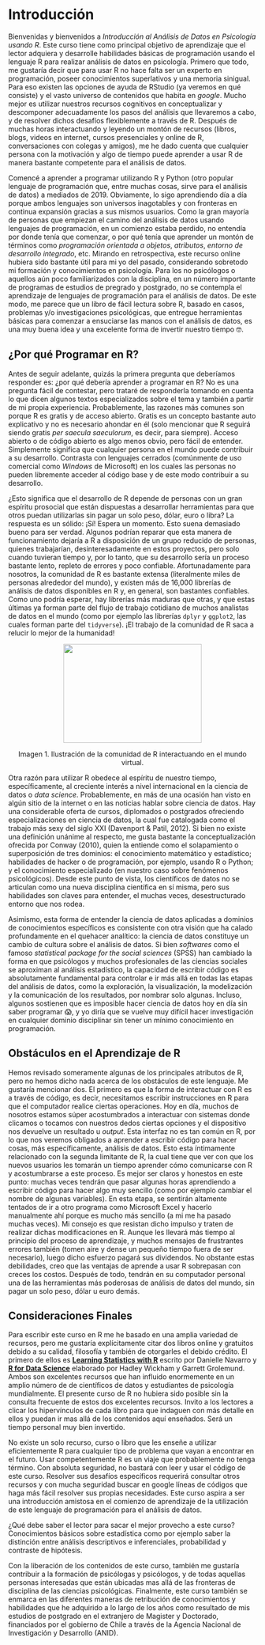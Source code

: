 # Introducción 

Bienvenidas y bienvenidos a *Introducción al Análisis de Datos en Psicología usando R*. Este curso tiene como principal objetivo de aprendizaje que el lector adquiera y desarrolle habilidades básicas de programación usando el lenguaje R para realizar análisis de datos en psicología. Primero que todo, me gustaría decir que para usar R no hace falta ser un experto en programación, poseer conocimientos superlativos y una memoria sinigual. Para eso existen las opciones de ayuda de RStudio (ya veremos en qué consiste) y el vasto universo de contenidos que habita en *google*. Mucho mejor es utilizar nuestros recursos cognitivos en conceptualizar y descomponer adecuadamente los pasos del análisis que llevaremos a cabo, y de resolver dichos desafíos flexiblemente a través de R. Después de muchas horas interactuando y leyendo un montón de recursos (libros, blogs, videos en internet, cursos presenciales y online de R, conversaciones con colegas y amigos), me he dado cuenta que cualquier persona con la motivación y algo de tiempo puede aprender a usar R de manera bastante competente para el análisis de datos. 

Comencé a aprender a programar utilizando R y Python (otro popular lenguaje de programación que, entre muchas cosas, sirve para el análisis de datos) a mediados de 2019. Obviamente, lo sigo aprendiendo día a día porque ambos lenguajes son universos inagotables y con fronteras en continua expansión gracias a sus mismos usuarios. Como la gran mayoría de personas que empiezan el camino del análisis de datos usando lenguajes de programación, en un comienzo estaba perdido, no entendía por donde tenía que comenzar, o por qué tenía que aprender un montón de términos como *programación orientada a objetos*, *atributos*, *entorno de desarrollo integrado*, etc. Mirando en retrospectiva, este recurso online hubiera sido bastante útil para mi yo del pasado, considerando sobretodo mi formación y conocimientos en psicología. Para los no psicólogos o aquellos aún poco familiarizados con la disciplina, en un número importante de programas de estudios de pregrado y postgrado, no se contempla el aprendizaje de lenguajes de programación para el análisis de datos. De este modo, me parece que un libro de fácil lectura sobre R, basado en casos, problemas y/o investigaciones psicológicas, que entregue herramientas básicas para comenzar a ensuciarse las manos con el análisis de datos, es una muy buena idea y una excelente forma de invertir nuestro tiempo 🤓. 

## ¿Por qué Programar en R?

Antes de seguir adelante, quizás la primera pregunta que deberíamos responder es: ¿por qué debería aprender a programar en R? No es una pregunta fácil de contestar, pero trataré de responderla tomando en cuenta lo que dicen algunos textos especializados sobre el tema y también a partir de mi propia experiencia. Probablemente, las razones más comunes son porque R es gratis y de acceso abierto. Gratis es un concepto bastante auto explicativo y no es necesario ahondar en él (solo mencionar que R seguirá siendo gratis *per saecula saeculorum*, es decir, para siempre). Acceso abierto o de código abierto es algo menos obvio, pero fácil de entender. Simplemente significa que cualquier persona en el mundo puede contribuir a su desarrollo. Contrasta con lenguajes cerrados (comúnmente de uso comercial como *Windows* de Microsoft) en los cuales las personas no pueden libremente acceder al código base y de este modo contribuir a su desarrollo. 

¿Esto significa que el desarrollo de R depende de personas con un gran espíritu prosocial que están dispuestas a desarrollar herramientas para que otros puedan utilizarlas sin pagar un solo peso, dólar, euro o libra? La respuesta es un sólido: ¡Sí! Espera un momento. Esto suena demasiado bueno para ser verdad. Algunos podrían reparar que esta manera de funcionamiento dejaría a R a disposición de un grupo reducido de personas, quienes trabajarían, desinteresadamente en estos proyectos, pero solo cuando tuvieran tiempo y, por lo tanto, que su desarrollo sería un proceso bastante lento, repleto de errores y poco confiable. Afortunadamente para nosotros, la comunidad de R es bastante extensa (literalmente miles de personas alrededor del mundo), y existen más de 16,000 librerías de análisis de datos disponibles en R y, en general, son bastantes confiables. Como uno podría esperar, hay librerías más maduras que otras, y que estas últimas ya forman parte del flujo de trabajo cotidiano de muchos analistas de datos en el mundo (como por ejemplo las librerías `dplyr` y `ggplot2`, las cuales forman parte del `tidyverse`). ¡El trabajo de la comunidad de R saca a relucir lo mejor de la humanidad!


```{=html}
<p align="center">
  <img width="280" height="200" src="mundo_mejor.jpg">
</p>
<p align="center">
Imagen 1. Ilustración de la comunidad de R interactuando en el mundo virtual.
</p>
```

Otra razón para utilizar R obedece al espíritu de nuestro tiempo, específicamente, al creciente interés a nivel internacional en la ciencia de datos o *data science*. Probablemente, en más de una ocasión han visto en algún sitio de la internet o en las noticias hablar sobre ciencia de datos.  Hay una considerable oferta de cursos, diplomados o postgrados ofreciendo especializaciones en ciencia de datos, la cual fue catalogada como el trabajo más sexy del siglo XXI (Davenport & Patil, 2012). Si bien no existe una definición unánime al respecto, me gusta bastante la conceptualización ofrecida por Conway (2010), quien la entiende como el solapamiento o superposición de tres dominios: el conocimiento matemático y estadístico; habilidades de hacker o de programación, por ejemplo, usando R o Python; y el conocimiento especializado (en nuestro caso sobre fenómenos psicológicos). Desde este punto de vista, los científicos de datos no se articulan como una nueva disciplina científica en sí misma, pero sus habilidades son claves para entender, el muchas veces, desestructurado entorno que nos rodea. 

Asimismo, esta forma de entender la ciencia de datos aplicadas a dominios de conocimientos específicos es consistente con otra visión que ha calado profundamente en el quehacer analítico: la ciencia de datos constituye un cambio de cultura sobre el análisis de datos. Si bien *softwares* como el famoso *statistical package for the social sciences* (SPSS) han cambiado la forma en que psicólogos y muchos profesionales de las ciencias sociales se aproximan al análisis estadístico, la capacidad de escribir código es absolutamente fundamental para controlar e ir más allá en todas las etapas del análisis de datos, como la exploración, la visualización, la modelización y la comunicación de los resultados, por nombrar solo algunas. Incluso, algunos sostienen que es imposible hacer ciencia de datos hoy en día sin saber programar 😱, y yo diría que se vuelve muy difícil hacer investigación en cualquier dominio disciplinar sin tener un mínimo conocimiento en programación. 


## Obstáculos en el Aprendizaje de R

Hemos revisado someramente algunas de los principales atributos de R, pero no hemos dicho nada acerca de los obstáculos de este lenguaje. Me gustaría mencionar dos. El primero es que la forma de interactuar con R es a través de código, es decir, necesitamos escribir instrucciones en R para que el computador realice ciertas operaciones. Hoy en día, muchos de nosotros estamos súper acostumbrados a interactuar con sistemas donde clicamos o tocamos con nuestros dedos ciertas opciones y el dispositivo nos devuelve un resultado u *output*. Esta interfaz no es tan común en R, por lo que nos veremos obligados a aprender a escribir código para hacer cosas, más específicamente, análisis de datos. Esto esta íntimamente relacionado con la segunda limitante de R, la cual tiene que ver con que los nuevos usuarios les tomarán un tiempo aprender cómo comunicarse con R y acostumbrarse a este proceso. Es mejor ser claros y honestos en este punto: muchas veces tendrán que pasar algunas horas aprendiendo a escribir código para hacer algo muy sencillo (como por ejemplo cambiar el nombre de algunas variables). En esta etapa, se sentirán altamente tentados de ir a otro programa como Microsoft Excel y hacerlo manualmente ahí porque es mucho más sencillo (a mi me ha pasado muchas veces). Mi consejo es que resistan dicho impulso y traten de realizar dichas modificaciones en R. Aunque les llevará más tiempo al principio del proceso de aprendizaje, y muchos mensajes de frustrantes errores también (tomen aire y dense un pequeño tiempo fuera de ser necesario), luego dicho esfuerzo pagará sus dividendos. No obstante estas debilidades, creo que las ventajas de aprende a usar R sobrepasan con creces los costos. Después de todo, tendrán en su computador personal una de las herramientas más poderosas de análisis de datos del mundo, sin pagar un solo peso, dólar u euro demás. 

## Consideraciones Finales

Para escribir este curso en R me he basado en una amplia variedad de recursos, pero me gustaría explícitamente citar dos libros online y gratuitos debido a su calidad, filosofía y también de otorgarles el debido crédito. El primero de ellos es [**Learning Statistics with R**](https://learningstatisticswithr.com/book/){target="_blank"}  escrito por Danielle Navarro y [**R for Data Science**](https://r4ds.had.co.nz/){target="_blank"}  elaborado por Hadley Wickham y Garrett Grolemund. Ambos son excelentes recursos que han influido enormemente en un amplio número de de científicos de datos y estudiantes de psicología mundialmente. El presente curso de R no hubiera sido posible sin la consulta frecuente de estos dos excelentes recursos. Invito a los lectores a clicar los hipervínculos de cada libro para que indaguen con más detalle en ellos y puedan ir mas allá de los contenidos aquí enseñados. Será un tiempo personal muy bien invertido. 

No existe un solo recurso, curso o libro que les enseñe a utilizar eficientemente R para cualquier tipo de problema que vayan a encontrar en el futuro. Usar competentemente R es un viaje que probablemente no tenga término. Con absoluta seguridad, no bastará con leer y usar el código de este curso. Resolver sus desafíos específicos requerirá consultar otros recursos y con mucha seguridad buscar en google líneas de códigos que haga más fácil resolver sus propias necesidades. Este curso aspira a ser una introducción amistosa en el comienzo de aprendizaje de la utilización de este lenguaje de programación para el análisis de datos. 

¿Qué debe saber el lector para sacar el mejor provecho a este curso? Conocimientos básicos sobre estadística como por ejemplo saber la distinción entre análisis descriptivos e inferenciales, probabilidad y contraste de hipótesis. 

Con la liberación de los contenidos de este curso, también me gustaría contribuir a la formación de psicólogas y psicólogos, y de todas aquellas personas interesadas que están ubicadas mas allá de las fronteras de disciplina de las ciencias psicológicas. Finalmente, este curso también se enmarca en las diferentes maneras de retribución de conocimientos y habilidades que he adquirido a lo largo de los años como resultado de mis estudios de postgrado en el extranjero de Magister y Doctorado, financiados por el gobierno de Chile a través de la Agencia Nacional de Investigación y Desarrollo (ANID).

